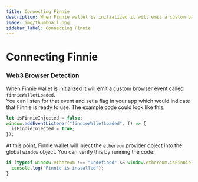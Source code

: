 ```yaml
---
title: Connecting Finnie
description: When Finnie wallet is initialized it will emit a custom browser event called `finnieWalletLoaded`.
image: img/thumbnail.png
sidebar_label: Connecting Finnie
---
```


# Connecting Finnie

### Web3 Browser Detection&#x20;

When Finnie wallet is initialized it will emit a custom browser event called `finnieWalletLoaded`.  
You can listen for that event and set a flag in your app which would indicate that Finnie is ready to use. The example code could look like this:

```jsx
let isFinnieInjected = false;
window.addEventListener("finnieWalletLoaded", () => {
  isFinnieInjected = true;
});
```

At this point, Finnie wallet will inject the `ethereum` provider object into the global `window` object. You can verify this by running the code:

```jsx
if (typeof window.ethereum !== "undefined" && window.ethereum.isFinnie) {
  console.log("Finnie is installed");
}
```
